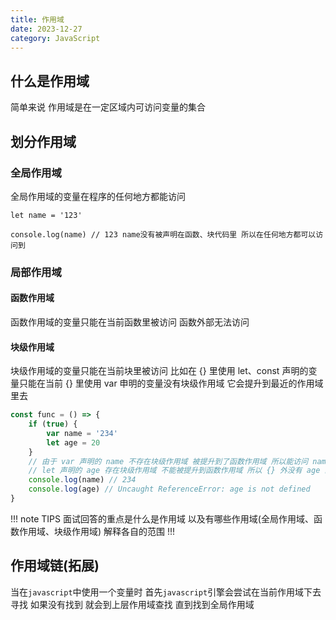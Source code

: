 ```yaml
---
title: 作用域
date: 2023-12-27
category: JavaScript
---
```


## 什么是作用域

简单来说 作用域是在一定区域内可访问变量的集合

## 划分作用域

### 全局作用域

全局作用域的变量在程序的任何地方都能访问

```
let name = '123'

console.log(name) // 123 name没有被声明在函数、块代码里 所以在任何地方都可以访问到
```

### 局部作用域

#### 函数作用域

函数作用域的变量只能在当前函数里被访问 函数外部无法访问

#### 块级作用域

块级作用域的变量只能在当前块里被访问 比如在 {} 里使用 let、const 声明的变量只能在当前 {} 里使用 var 申明的变量没有块级作用域 它会提升到最近的作用域里去

```js
const func = () => {
	if (true) {
		var name = '234'
		let age = 20
	}
	// 由于 var 声明的 name 不存在块级作用域 被提升到了函数作用域 所以能访问 name
	// let 声明的 age 存在块级作用域 不能被提升到函数作用域 所以 {} 外没有 age 的定义
	console.log(name) // 234
	console.log(age) // Uncaught ReferenceError: age is not defined
}
```

!!! note TIPS
面试回答的重点是什么是作用域 以及有哪些作用域(全局作用域、函数作用域、块级作用域) 解释各自的范围
!!!

## 作用域链(拓展)

当在`javascript`中使用一个变量时 首先`javascript`引擎会尝试在当前作用域下去寻找 如果没有找到 就会到上层作用域查找 直到找到全局作用域
